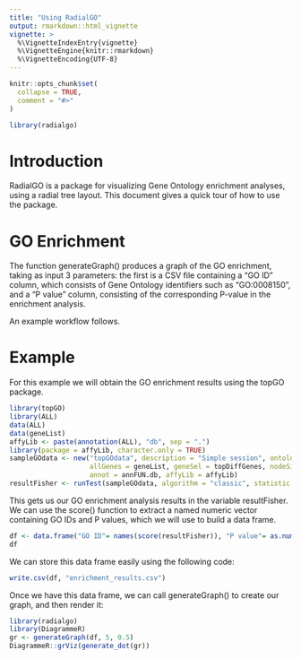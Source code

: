 ```yaml
---
title: "Using RadialGO"
output: rmarkdown::html_vignette
vignette: >
  %\VignetteIndexEntry{vignette}
  %\VignetteEngine{knitr::rmarkdown}
  %\VignetteEncoding{UTF-8}
---
```


```r
knitr::opts_chunk$set(
  collapse = TRUE,
  comment = "#>"
)
```

```r
library(radialgo)
```
# Introduction
RadialGO is a package for visualizing Gene Ontology enrichment analyses, using a 
radial tree layout. This document gives a quick tour of how to use the package. 

# GO Enrichment
The function generateGraph() produces a graph of the GO enrichment, taking as 
input 3 parameters: the first is a CSV file containing a "GO ID" column, which 
consists of Gene Ontology identifiers such as "GO:0008150", and a "P value" 
column, consisting of the corresponding P-value in the enrichment analysis. 

An example workflow follows. 

# Example

For this example we will obtain the GO enrichment results using the topGO package.
```r
library(topGO)
library(ALL)
data(ALL)
data(geneList)
affyLib <- paste(annotation(ALL), "db", sep = ".")
library(package = affyLib, character.only = TRUE)
sampleGOdata <- new("topGOdata", description = "Simple session", ontology = "BP",
                    allGenes = geneList, geneSel = topDiffGenes, nodeSize = 10, 
                    annot = annFUN.db, affyLib = affyLib)
resultFisher <- runTest(sampleGOdata, algorithm = "classic", statistic = "fisher")
```
This gets us our GO enrichment analysis results in the variable resultFisher.
We can use the score() function to extract a named numeric vector containing GO IDs
and P values, which we will use to build a data frame.

```r
df <- data.frame("GO ID"= names(score(resultFisher)), "P value"= as.numeric(score(resultFisher)))
df
```

We can store this data frame easily using the following code:
```r
write.csv(df, "enrichment_results.csv")
```

Once we have this data frame, we can call generateGraph() to create our graph, 
and then render it: 

```r
library(radialgo)
library(DiagrammeR)
gr <- generateGraph(df, 5, 0.5)
DiagrammeR::grViz(generate_dot(gr))
```
